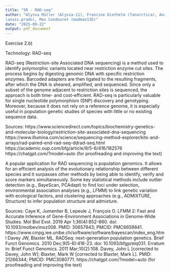 ---
title: "5R - RAD-seq"
author: "Alyssa Müller (Alyssa-11), Francine Diethelm (fanarctica), Anais Prado 
(anais.prado), Max Condouret (madmax136)"
date: "2025-09-22"
output: pdf_document
---

Exercise 2.b)

Technology: RAD-seq

RAD-seq (Restriction-site Associated DNA sequencing) is a method used to identify polymorphic variants located near restriction enzyme cut sites. The process begins by digesting genomic DNA with specific restriction enzymes. Barcoded adapters are then ligated to the resulting fragments, after which the DNA is sheared, amplified, and sequenced. Since only a subset of the genome adjacent to restriction sites is sequenced, the approach is both time- and cost-efficient. RAD-seq is particularly valuable for single nucleotide polymorphism (SNP) discovery and genotyping. Moreover, because it does not rely on a reference genome, it is especially useful in population genetic studies of species with little or no existing sequence data.

Sources:
https://www.sciencedirect.com/topics/biochemistry-genetics-and-molecular-biology/restriction-site-associated-dna-sequencing
https://www.illumina.com/science/sequencing-method-explorer/kits-and-arrays/rad-paired-end-rad-seq-ddrad-seq.html
https://academic.oup.com/bfg/article/9/5-6/416/182576
https://chatgpt.com/?model=auto (for proofreading and improving the text)

A popular application for RAD sequencing is population genomics. It allows for an efficient analysis of the evolutionary relationship between different species and it surpasses other methods by being able to identify, verify and score markers simultaneously.
Some key statistical methods include outlier detection (e.g., BayeScan, PCAdapt) to find loci under selection, environmental association analyses (e.g., LFMM) to link genetic variation with ecological factors, and clustering approaches (e.g., ADMIXTURE, Structure) to infer population structure and admixture.

Sources:
Caye K, Jumentier B, Lepeule J, François O. LFMM 2: Fast and Accurate Inference of Gene-Environment Associations in Genome-Wide Studies. Mol Biol Evol. 2019 Apr 1;36(4):852-860. doi: 10.1093/molbev/msz008. PMID: 30657943; PMCID: PMC6659841.
https://www.cmpg.iee.unibe.ch/software/software/bayescan/index_eng.html
Davey JW, Blaxter ML. RADSeq: next-generation population genetics. Brief Funct Genomics. 2010 Dec;9(5-6):416-23. doi: 10.1093/bfgp/elq031. Erratum in: Brief Funct Genomics. 2011 Mar;10(2):108. Davey, John L [corrected to Davey, John W]; Blaxter, Mark W [corrected to Blaxter, Mark L]. PMID: 21266344; PMCID: PMC3080771.
https://chatgpt.com/?model=auto (for proofreading and improving the text)